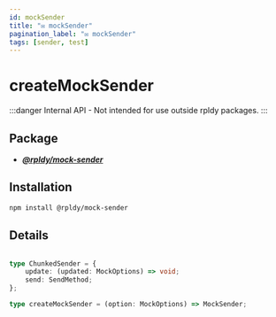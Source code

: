 ```yaml
---
id: mockSender
title: "✉️ mockSender"
pagination_label: "✉️ mockSender"
tags: [sender, test]
---
```


# createMockSender

:::danger
Internal API - Not intended for use outside rpldy packages.
:::

## Package

- **_[@rpldy/mock-sender](../../../packages/rpldy-mock-sender)_**

## Installation

```bash npm2yarn
npm install @rpldy/mock-sender
```

## Details

```typescript

type ChunkedSender = {
  	update: (updated: MockOptions) => void;
    send: SendMethod;
};

type createMockSender = (option: MockOptions) => MockSender;
```
